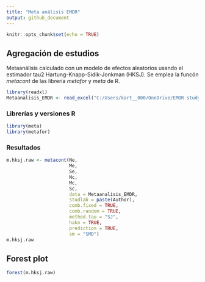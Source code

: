 ---
title: "Meta análisis EMDR"
output: github_document
---

```{r setup, include=FALSE}
knitr::opts_chunk$set(echo = TRUE)
```

## Agregación de estudios
Metaanálisis calculado con un modelo de efectos aleatorios usando el estimador tau2 Hartung-Knapp-Sidik-Jonkman (HKSJ). Se emplea la funcón *metacont* de las librería *metafor* y *meta* de R.

```{r read_data, warning=FALSE, echo=FALSE}
library(readxl)
Metaanalisis_EMDR <- read_excel("C:/Users/kart__000/OneDrive/EMDR study/Metaanalisis EMDR.xlsx")
```

### Librerías y versiones R

```{r metaanlisis_library, warning=FALSE}
library(meta)
library(metafor)
```

### Resultados

```{r metaanlisis_calculation, warning=FALSE}
m.hksj.raw <- metacont(Ne,
                       Me,
                       Se,
                       Nc,
                       Mc,
                       Sc,
                       data = Metaanalisis_EMDR,
                       studlab = paste(Author),
                       comb.fixed = TRUE,
                       comb.random = TRUE,
                       method.tau = "SJ",
                       hakn = TRUE,
                       prediction = TRUE,
                       sm = "SMD")
m.hksj.raw
```

## Forest plot

```{r forest_plot}
forest(m.hksj.raw)
```

